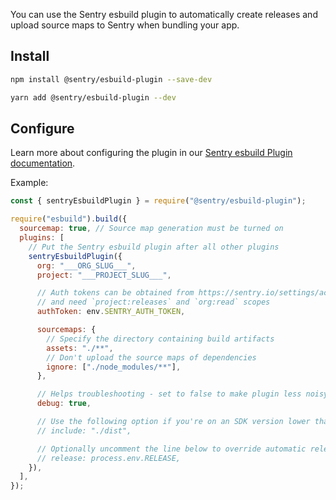 You can use the Sentry esbuild plugin to automatically create releases and upload source maps to Sentry when bundling your app.

## Install

```bash {tabTitle:npm}
npm install @sentry/esbuild-plugin --save-dev
```

```bash {tabTitle:Yarn}
yarn add @sentry/esbuild-plugin --dev
```

## Configure

Learn more about configuring the plugin in our [Sentry esbuild Plugin documentation](https://www.npmjs.com/package/@sentry/esbuild-plugin).

Example:

```javascript {filename:esbuild.config.js}
const { sentryEsbuildPlugin } = require("@sentry/esbuild-plugin");

require("esbuild").build({
  sourcemap: true, // Source map generation must be turned on
  plugins: [
    // Put the Sentry esbuild plugin after all other plugins
    sentryEsbuildPlugin({
      org: "___ORG_SLUG___",
      project: "___PROJECT_SLUG___",

      // Auth tokens can be obtained from https://sentry.io/settings/account/api/auth-tokens/
      // and need `project:releases` and `org:read` scopes
      authToken: env.SENTRY_AUTH_TOKEN,

      sourcemaps: {
        // Specify the directory containing build artifacts
        assets: "./**",
        // Don't upload the source maps of dependencies
        ignore: ["./node_modules/**"],
      },

      // Helps troubleshooting - set to false to make plugin less noisy
      debug: true,

      // Use the following option if you're on an SDK version lower than 7.47.0:
      // include: "./dist",

      // Optionally uncomment the line below to override automatic release name detection
      // release: process.env.RELEASE,
    }),
  ],
});
```
